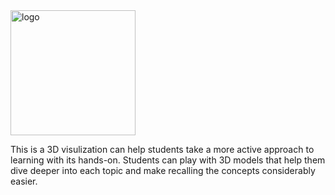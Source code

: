 
<Image src={logo} alt="logo" width="200" height="200" />

This is a 3D visulization can help students take a more active approach to learning with its hands-on.
Students can play with 3D models that help them dive deeper into each topic and make recalling the concepts considerably easier.

